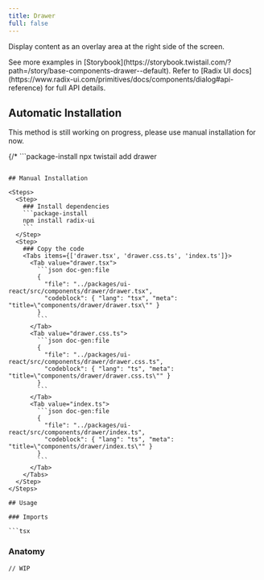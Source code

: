 ```yaml
---
title: Drawer
full: false
---
```


Display content as an overlay area at the right side of the screen.

<Callout type='info'>
  See more examples in [Storybook](https://storybook.twistail.com/?path=/story/base-components-drawer--default).
  Refer to [Radix UI docs](https://www.radix-ui.com/primitives/docs/components/dialog#api-reference) for full API details.
</Callout>

## Automatic Installation

<Callout type='warn'>
  This method is still working on progress, please use manual installation for now.
</Callout>

{/* ```package-install
npx twistail add drawer
``` */}

## Manual Installation

<Steps>
  <Step>
    ### Install dependencies
    ```package-install
    npm install radix-ui
    ```
  </Step>
  <Step>
    ### Copy the code
    <Tabs items={['drawer.tsx', 'drawer.css.ts', 'index.ts']}>
      <Tab value="drawer.tsx">
        ```json doc-gen:file
        {
          "file": "../packages/ui-react/src/components/drawer/drawer.tsx",
          "codeblock": { "lang": "tsx", "meta": "title=\"components/drawer/drawer.tsx\"" }
        }
        ```
      </Tab>
      <Tab value="drawer.css.ts">
        ```json doc-gen:file
        {
          "file": "../packages/ui-react/src/components/drawer/drawer.css.ts",
          "codeblock": { "lang": "ts", "meta": "title=\"components/drawer/drawer.css.ts\"" }
        }
        ```
      </Tab>
      <Tab value="index.ts">
        ```json doc-gen:file
        {
          "file": "../packages/ui-react/src/components/drawer/index.ts",
          "codeblock": { "lang": "ts", "meta": "title=\"components/drawer/index.ts\"" }
        }
        ```
      </Tab>
    </Tabs>
  </Step>
</Steps>

## Usage

### Imports

```tsx
```

### Anatomy

```tsx
// WIP
```
